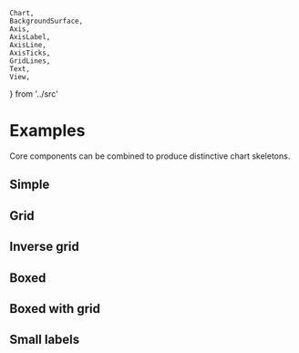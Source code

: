    Chart,
    BackgroundSurface,
    Axis,
    AxisLabel,
    AxisLine,
    AxisTicks,
    GridLines,
    Text,
    View,
} from '../src'

<Meta title="Core/Examples" />

# Examples

Core components can be combined to produce distinctive chart skeletons.

## Simple

<Canvas>
    <Story name="default">
        <Chart {...commonProps}>
            <View {...commonViewProps}>
                <Axis variant={'bottom'} label={'x-axis (a.u.)'} />
                <Axis variant={'left'} label={'y-axis (a.u.)'} />
                <Text x={0} y={-20} variant="title" children="Title" />
            </View>
        </Chart>
    </Story>
</Canvas>

## Grid

<Canvas>
    <Story name="grid">
        <Chart {...commonProps}>
            <View {...commonViewProps}>
                <Axis variant={'bottom'} label={'x-axis (a.u.)'} />
                <Axis variant={'left'} label={'y-axis (a.u.)'} />
                <GridLines variant={'x'} />
                <GridLines variant={'y'} />
                <Text y={-20} variant="title" children="Title" />
            </View>
        </Chart>
    </Story>
</Canvas>

## Inverse grid

<Canvas>
    <Story name="inverse grid">
        <Chart {...commonProps}>
            <View {...commonViewProps}>
                <BackgroundSurface variant={'inner'} style={{ fill: '#f0f0f0' }} />
                <Axis variant={'bottom'} label={'x-axis (a.u.)'} />
                <Axis variant={'left'} label={'y-axis (a.u.)'} />
                <GridLines
                    variant={'x'}
                    values={5}
                    style={{ stroke: '#ffffff', strokeWidth: '2px' }}
                />
                <GridLines
                    variant={'y'}
                    values={5}
                    style={{ stroke: '#ffffff', strokeWidth: '2px' }}
                />
                <Text y={-20} variant="title" children="Title" />
            </View>
        </Chart>
    </Story>
</Canvas>

## Boxed

<Canvas>
    <Story name="boxed">
        <Chart {...commonProps}>
            <View {...commonViewProps}>
                <BackgroundSurface
                    variant={'inner'}
                    style={{ fill: '#ffffff', stroke: '#222222', strokeWidth: '1px' }}
                    expansion={[10, 10, 10, 10]}
                />
                <Axis variant={'bottom'} ticks={null} padding={10}>
                    <AxisTicks
                        variant={'bottom'}
                        ticks={5}
                        size={5}
                        padding={8}
                        style={{ strokeWidth: '1px' }}
                    />
                    <AxisLabel variant={'bottom'} padding={36} children={'x-axis (a.u.)'} />
                </Axis>
                <Axis variant={'left'} ticks={null} padding={10}>
                    <AxisTicks
                        variant={'left'}
                        ticks={5}
                        size={5}
                        padding={8}
                        style={{ strokeWidth: '1px' }}
                    />
                    <AxisLabel variant={'left'} padding={44} children={'y-axis (a.u.)'} />
                </Axis>
                <Axis variant={'right'} ticks={null} padding={10} />
                <Axis variant={'top'} ticks={null} padding={10} />
                <Text
                    x={140}
                    y={-22}
                    variant="title"
                    children="Title"
                    style={{ textAnchor: 'middle' }}
                />
            </View>
        </Chart>
    </Story>
</Canvas>

## Boxed with grid

<Canvas>
    <Story name="boxed with grid">
        <Chart {...commonProps}>
            <View {...commonViewProps}>
                <BackgroundSurface
                    variant={'inner'}
                    style={{ fill: '#ffffff', stroke: '#222222', strokeWidth: '1px' }}
                    expansion={[10, 10, 10, 10]}
                />
                <GridLines
                    variant={'x'}
                    values={5}
                    expansion={[12, 12]}
                    style={{ stroke: '#aaaaaa', strokeDasharray: '5 5' }}
                />
                <GridLines
                    variant={'y'}
                    values={5}
                    expansion={[12, 12]}
                    style={{ stroke: '#aaaaaa', strokeDasharray: '5 5' }}
                />
                <Axis variant={'bottom'} ticks={null} padding={12}>
                    <AxisTicks variant={'bottom'} ticks={5} size={-5} padding={6} />
                    <AxisLabel variant={'bottom'} padding={36} children={'x-axis (a.u.)'} />
                </Axis>
                <Axis variant={'left'} ticks={null} padding={12}>
                    <AxisTicks variant={'left'} ticks={5} size={-5} padding={6} />
                    <AxisLabel variant={'left'} padding={44} children={'y-axis (a.u.)'} />
                </Axis>
                <Axis variant={'right'} ticks={null} padding={12}>
                    <AxisTicks variant={'right'} ticks={5} size={-5} format={null} />
                </Axis>
                <Axis variant={'top'} ticks={null} padding={12}>
                    <AxisTicks variant={'top'} ticks={5} size={-5} format={null} />
                </Axis>
                <Text
                    x={140}
                    y={-26}
                    variant="title"
                    children="Title"
                    style={{ textAnchor: 'middle' }}
                />
            </View>
        </Chart>
    </Story>
</Canvas>

## Small labels

<Canvas>
    <Story name="small labels">
        <Chart
            id="small-labels"
            {...commonProps}
            padding={[50, 50, 55, 60]}
            theme={{
                text: {
                    tickLabel: { fontSize: '11px', fill: '#777777' },
                    axisLabel: { fontSize: '13px', fill: '#555555' },
                },
            }}
        >
            <View {...commonViewProps}>
                <BackgroundSurface variant={'outer'} style={{ fill: '#f4f4f4' }} />
                <GridLines
                    variant={'y'}
                    values={5}
                    style={{ stroke: '#aaaaaa', strokeWidth: '1px' }}
                />
                <Axis variant={'bottom'} ticks={null}>
                    <AxisTicks variant={'bottom'} ticks={5} size={5} padding={10} />
                    <AxisLine
                        variant={'bottom'}
                        style={{ visibility: 'visible', stroke: '#222222', strokeWidth: '2px' }}
                    />
                    <AxisLabel
                        variant={'bottom'}
                        anchor={'end'}
                        padding={32}
                        children={'x-axis (a.u.)'}
                    />
                </Axis>
                <Axis variant={'left'} ticks={null}>
                    <AxisTicks variant={'left'} ticks={5} size={0} padding={6} />
                </Axis>
                <Text x={-6} y={-28} variant={'axisLabel'} children={'y-axis (a.u.)'} />
            </View>
        </Chart>
    </Story>
</Canvas>

